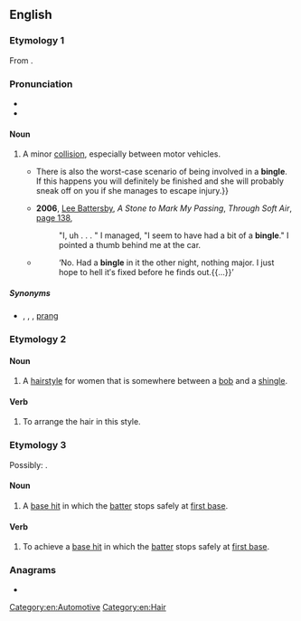 {{also|Bingle}}
==English==

===Etymology 1===
From {{af|en|bing|t1=thump, sudden bang|-le|pos2=diminutive suffix}}.

===Pronunciation===
* {{audio|en|en-au-bingle.ogg|Audio (AU)}}
* {{rhymes|en|ɪŋɡəl|s=2}}

====Noun====
{{en-noun}}

# {{lb|en|Australia|informal}} A minor [[collision]], especially between motor vehicles.
#* {{quote-text|en|year=2005|author=Johnny Blue|title=The Blue Riders' Club|page=144|url=http://books.google.com.au/books?id=b-Xqj4M1QSAC&pg=PA144&dq=%22a+bingle%22%7C%22bingles%22+car+OR+vehicle+-intitle:%22bingle%22+-inauthor:%22bingle%22&hl=en&ei=nl3oTtbgEeyViAfw_7TNCA&sa=X&oi=book_result&ct=result&redir_esc=y#v=onepage&q=%22a%20bingle%22%7C%22bingles%22%20car%20OR%20vehicle%20-intitle%3A%22bingle%22%20-inauthor%3A%22bingle%22&f=false|passage=It is always an advantage if you have a sexy car, but if you pick her up in a rusty Datsun 180B you may as well say goodnight.{{...}}There is also the worst-case scenario of being involved in a '''bingle'''. If this happens you will definitely be finished and she will probably sneak off on you if she manages to escape injury.}}
#* '''2006''', [[w:Lee Battersby|Lee Battersby]], ''A Stone to Mark My Passing'', ''Through Soft Air'', [http://books.google.com.au/books?id=lFHZOozNgCwC&pg=PA138&dq=%22a+bingle%22|%22bingles%22+car+OR+vehicle+-intitle:%22bingle%22+-inauthor:%22bingle%22&hl=en&ei=FGHoTpT1CuidiAfv7-z4CA&sa=X&oi=book_result&ct=result&redir_esc=y#v=onepage&q=%22a%20bingle%22|%22bingles%22%20car%20OR%20vehicle%20-intitle%3A%22bingle%22%20-inauthor%3A%22bingle%22&f=false page 138],
#*: "I, uh . . . " I managed, "I seem to have had a bit of a '''bingle'''." I pointed a thumb behind me at the car.
#* {{quote-text|en|year=2010|author=Felicity Young|title=Take Out|page=163|url=http://books.google.com.au/books?id=5PfJ32aL-ZQC&pg=PA163&dq=%22a+bingle%22%7C%22bingles%22+car+OR+vehicle+-intitle:%22bingle%22+-inauthor:%22bingle%22&hl=en&ei=nl3oTtbgEeyViAfw_7TNCA&sa=X&oi=book_result&ct=result&redir_esc=y#v=onepage&q=%22a%20bingle%22%7C%22bingles%22%20car%20OR%20vehicle%20-intitle%3A%22bingle%22%20-inauthor%3A%22bingle%22&f=false|passage=‘But you've still got your father′s car haven′t you?’}}
#*: ‘No. Had a '''bingle''' in it the other night, nothing major. I just hope to hell it′s fixed before he finds out.{{...}}’

=====Synonyms=====
* {{l|en|collision}}, {{l|en|crash}}, {{l|en|fender-bender}} {{qualifier|US}}, [[prang]] {{qualifier|UK}}

===Etymology 2===
{{blend|en|bob|shingle}}

====Noun====
{{en-noun}}

# A [[hairstyle]] for women that is somewhere between a [[bob]] and a [[shingle]].

====Verb====
{{en-verb}}

# To arrange the hair in this style.

===Etymology 3===
Possibly: {{blend|en|bat|single|nocap=1}}.

====Noun====
{{en-noun}}

# {{lb|en|baseball|slang}} A [[base hit]] in which the [[batter]] stops safely at [[first base]].

====Verb====
{{en-verb}}

# {{lb|en|baseball|slang}} To achieve a [[base hit]] in which the [[batter]] stops safely at [[first base]].

===Anagrams===
* {{anagrams|en|a=begiln|Ebling}}

[[Category:en:Automotive]]
[[Category:en:Hair]]